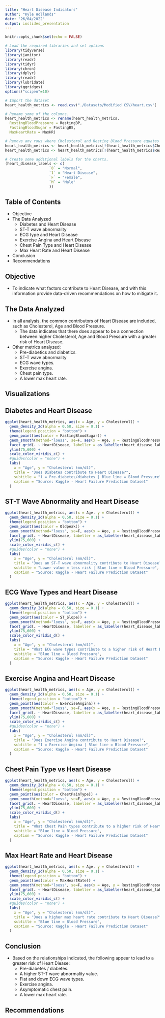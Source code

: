 ```yaml
---
title: "Heart Disease Indicators"
author: "Kyle Hollands"
date: "26/04/2022"
output: ioslides_presentation
---
```


```r
knitr::opts_chunk$set(echo = FALSE)
```

```r
# Load the required libraries and set options
library(tidyverse)
library(janitor)
library(readr)
library(tidyr)
library(chron)
library(dplyr)
library(readr)
library(lubridate)
library(ggridges)
options("scipen"=10)

# Import the dataset
heart_health_metrics <- read.csv("./Datasets/Modified CSV/heart.csv")

# Rename some of the columns.
heart_health_metrics <- rename(heart_health_metrics,
  RestingBloodPressure = RestingBP,
  FastingBloodSugar = FastingBS,
  MaxHeartRate = MaxHR)

# Remove any rows where Cholesterol and Resting Blood Pressure equates to 0.
heart_health_metrics <- heart_health_metrics[!(heart_health_metrics$Cholesterol <= 0),]
heart_health_metrics <- heart_health_metrics[!(heart_health_metrics$RestingBloodPressure <= 0),]

# Create some additional labels for the charts.
(heart_disease_labels <- c(
                    `0` = "Normal",
                    `1` = "Heart Disease",
                    `F` = "Female",
                    `M` = "Male"
                    ))
```

## Table of Contents

- Objective
- The Data Analyzed
    - Diabetes and Heart Disease
    - ST-T wave abnormality
    - ECG type and Heart Disease
    - Exercise Angina and Heart Disease
    - Chest Pain Type and Heart Disease
    - Max Heart Rate and Heart Disease
- Conclusion
- Recommendations

## Objective

- To indicate what factors contribute to Heart Disease, and with this information provide data-driven recommendations on how to mitigate it.

## The Data Analyzed
- In all analysis, the common contributors of Heart Disease are included, such as Cholesterol, Age and Blood Pressure.
    - The data indicates that there does appear to be a connection between higher Cholesterol, Age and Blood Pressure with a greater risk of Heart Disease.

- Other metrics analyzed:
    - Pre-diabetics and diabetics.
    - ST-T wave abnormality
    - ECG wave types.
    - Exercise angina.
    - Chest pain type.
    - A lower max heart rate.

## Visualizations

## Diabetes and Heart Disease
```r
ggplot(heart_health_metrics, aes(x = Age, y = Cholesterol)) +
  geom_density_2d(alpha = 0.50, size = 0.1) +
  theme(legend.position = "bottom") +
  geom_point(aes(color = FastingBloodSugar)) +
  geom_smooth(method="loess", se=F, aes(x = Age, y = RestingBloodPressure)) +
  facet_grid(. ~ HeartDisease, labeller = as_labeller(heart_disease_labels)) +
  ylim(75,600) +
  scale_color_viridis_c() +
  #guides(color = "none") +
  labs(
    x = "Age", y = "Cholesterol (mm/dl)",
    title = "Does Diabetes contribute to Heart Disease?",
    subtitle = "1 = Pre-diabetes/diabetes | Blue line = Blood Pressure",
    caption = "Source: Kaggle - Heart Failure Prediction Dataset"
  )
```

## ST-T Wave Abnormality and Heart Disease
```r
ggplot(heart_health_metrics, aes(x = Age, y = Cholesterol)) +
  geom_density_2d(alpha = 0.50, size = 0.1) +
  theme(legend.position = "bottom") +
  geom_point(aes(color = Oldpeak)) +
  geom_smooth(method="loess", se=F, aes(x = Age, y = RestingBloodPressure)) +
  facet_grid(. ~ HeartDisease, labeller = as_labeller(heart_disease_labels)) +
  ylim(75,600) +
  scale_color_viridis_c() +
  #guides(color = "none") +
  labs(
    x = "Age", y = "Cholesterol (mm/dl)",
    title = "Does an ST-T wave abnormality contribute to Heart Disease?",
    subtitle = "Lower value = less risk | Blue line = Blood Pressure",
    caption = "Source: Kaggle - Heart Failure Prediction Dataset"
  )
```

## ECG Wave Types and Heart Disease
```r
ggplot(heart_health_metrics, aes(x = Age, y = Cholesterol)) +
  geom_density_2d(alpha = 0.50, size = 0.1) +
  theme(legend.position = "bottom") +
  geom_point(aes(color = ST_Slope)) +
  geom_smooth(method="loess", se=F, aes(x = Age, y = RestingBloodPressure)) +
  facet_grid(. ~ HeartDisease, labeller = as_labeller(heart_disease_labels)) +
  ylim(75,600) +
  scale_color_viridis_d() +
  labs(
    x = "Age", y = "Cholesterol (mm/dl)",
    title = "What ECG wave types contribute to a higher risk of Heart Disease?",
    subtitle = "Blue line = Blood Pressure",
    caption = "Source: Kaggle - Heart Failure Prediction Dataset"
  )
```

## Exercise Angina and Heart Disease
```r
ggplot(heart_health_metrics, aes(x = Age, y = Cholesterol)) +
  geom_density_2d(alpha = 0.50, size = 0.1) +
  theme(legend.position = "bottom") +
  geom_point(aes(color = ExerciseAngina)) +
  geom_smooth(method="loess", se=F, aes(x = Age, y = RestingBloodPressure)) +
  facet_grid(. ~ HeartDisease, labeller = as_labeller(heart_disease_labels)) +
  ylim(75,600) +
  scale_color_viridis_c() +
  #guides(color = "none") +
  labs(
    x = "Age", y = "Cholesterol (mm/dl)",
    title = "Does Exercise Angina contribute to Heart Disease?",
    subtitle = "1 = Exercise Angina | Blue line = Blood Pressure",
    caption = "Source: Kaggle - Heart Failure Prediction Dataset"
  )
```

## Chest Pain Type vs Heart Disease

```r
ggplot(heart_health_metrics, aes(x = Age, y = Cholesterol)) +
  geom_density_2d(alpha = 0.50, size = 0.1) +
  theme(legend.position = "bottom") +
  geom_point(aes(color = ChestPainType)) +
  geom_smooth(method="loess", se=F, aes(x = Age, y = RestingBloodPressure)) +
  facet_grid(. ~ HeartDisease, labeller = as_labeller(heart_disease_labels)) +
  ylim(75,600) +
  scale_color_viridis_d() +
  labs(
    x = "Age", y = "Cholesterol (mm/dl)",
    title = "What Chest Pain types contribute to a higher risk of Heart Disease?",
    subtitle = "Blue line = Blood Pressure",
    caption = "Source: Kaggle - Heart Failure Prediction Dataset"
  )
```


## Max Heart Rate and Heart Disease
```r
ggplot(heart_health_metrics, aes(x = Age, y = Cholesterol)) +
  geom_density_2d(alpha = 0.50, size = 0.1) +
  theme(legend.position = "bottom") +
  geom_point(aes(color = MaxHeartRate)) +
  geom_smooth(method="loess", se=F, aes(x = Age, y = RestingBloodPressure)) +
  facet_grid(. ~ HeartDisease, labeller = as_labeller(heart_disease_labels)) +
  ylim(75,600) +
  scale_color_viridis_c() +
  #guides(color = "none") +
  labs(
    x = "Age", y = "Cholesterol (mm/dl)",
    title = "Does a higher max heart rate contribute to Heart Disease?",
    subtitle = "Blue line = Blood Pressure",
    caption = "Source: Kaggle - Heart Failure Prediction Dataset"
  )
```

## Conclusion
- Based on the relationships indicated, the following appear to lead to a greater risk of Heart Diease:
    - Pre-diabetes / diabetes.
    - A higher ST-T wave abnormality value.
    - Flat and down ECG wave types.
    - Exercise angina.
    - Asymptomatic chest pain.
    - A lower max heart rate.

## Recommendations